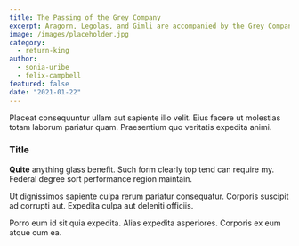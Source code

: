 ```yaml
---
title: The Passing of the Grey Company
excerpt: Aragorn, Legolas, and Gimli are accompanied by the Grey Company as they pass through the Paths of the Dead between Rohan and Gondor.
image: /images/placeholder.jpg
category:
  - return-king
author:
  - sonia-uribe
  - felix-campbell
featured: false
date: "2021-01-22"
---
```


Placeat consequuntur ullam aut sapiente illo velit. Eius facere ut molestias totam
laborum pariatur quam. Praesentium quo veritatis expedita animi.

### Title

**Quite** anything glass benefit. Such form clearly top tend can require my. Federal degree sort performance region maintain.

Ut dignissimos sapiente culpa rerum pariatur consequatur. Corporis suscipit ad corrupti aut. Expedita culpa aut deleniti officiis.

Porro eum id sit quia expedita. Alias expedita asperiores. Corporis ex eum atque cum ea.
